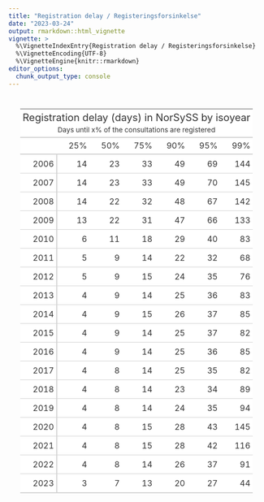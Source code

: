 ```yaml
---
title: "Registration delay / Registeringsforsinkelse"
date: "2023-03-24"
output: rmarkdown::html_vignette
vignette: >
  %\VignetteIndexEntry{Registration delay / Registeringsforsinkelse}
  %\VignetteEncoding{UTF-8}
  %\VignetteEngine{knitr::rmarkdown}
editor_options:
  chunk_output_type: console
---
```




<!--html_preserve--><div id="pyqpharxdl" style="padding-left:0px;padding-right:0px;padding-top:10px;padding-bottom:10px;overflow-x:auto;overflow-y:auto;width:auto;height:auto;">
<style>html {
  font-family: -apple-system, BlinkMacSystemFont, 'Segoe UI', Roboto, Oxygen, Ubuntu, Cantarell, 'Helvetica Neue', 'Fira Sans', 'Droid Sans', Arial, sans-serif;
}

#pyqpharxdl .gt_table {
  display: table;
  border-collapse: collapse;
  margin-left: auto;
  margin-right: auto;
  color: #333333;
  font-size: 16px;
  font-weight: normal;
  font-style: normal;
  background-color: #FFFFFF;
  width: auto;
  border-top-style: solid;
  border-top-width: 2px;
  border-top-color: #A8A8A8;
  border-right-style: none;
  border-right-width: 2px;
  border-right-color: #D3D3D3;
  border-bottom-style: solid;
  border-bottom-width: 2px;
  border-bottom-color: #A8A8A8;
  border-left-style: none;
  border-left-width: 2px;
  border-left-color: #D3D3D3;
}

#pyqpharxdl .gt_heading {
  background-color: #FFFFFF;
  text-align: center;
  border-bottom-color: #FFFFFF;
  border-left-style: none;
  border-left-width: 1px;
  border-left-color: #D3D3D3;
  border-right-style: none;
  border-right-width: 1px;
  border-right-color: #D3D3D3;
}

#pyqpharxdl .gt_caption {
  padding-top: 4px;
  padding-bottom: 4px;
}

#pyqpharxdl .gt_title {
  color: #333333;
  font-size: 125%;
  font-weight: initial;
  padding-top: 4px;
  padding-bottom: 4px;
  padding-left: 5px;
  padding-right: 5px;
  border-bottom-color: #FFFFFF;
  border-bottom-width: 0;
}

#pyqpharxdl .gt_subtitle {
  color: #333333;
  font-size: 85%;
  font-weight: initial;
  padding-top: 0;
  padding-bottom: 6px;
  padding-left: 5px;
  padding-right: 5px;
  border-top-color: #FFFFFF;
  border-top-width: 0;
}

#pyqpharxdl .gt_bottom_border {
  border-bottom-style: solid;
  border-bottom-width: 2px;
  border-bottom-color: #D3D3D3;
}

#pyqpharxdl .gt_col_headings {
  border-top-style: solid;
  border-top-width: 2px;
  border-top-color: #D3D3D3;
  border-bottom-style: solid;
  border-bottom-width: 2px;
  border-bottom-color: #D3D3D3;
  border-left-style: none;
  border-left-width: 1px;
  border-left-color: #D3D3D3;
  border-right-style: none;
  border-right-width: 1px;
  border-right-color: #D3D3D3;
}

#pyqpharxdl .gt_col_heading {
  color: #333333;
  background-color: #FFFFFF;
  font-size: 100%;
  font-weight: normal;
  text-transform: inherit;
  border-left-style: none;
  border-left-width: 1px;
  border-left-color: #D3D3D3;
  border-right-style: none;
  border-right-width: 1px;
  border-right-color: #D3D3D3;
  vertical-align: bottom;
  padding-top: 5px;
  padding-bottom: 6px;
  padding-left: 5px;
  padding-right: 5px;
  overflow-x: hidden;
}

#pyqpharxdl .gt_column_spanner_outer {
  color: #333333;
  background-color: #FFFFFF;
  font-size: 100%;
  font-weight: normal;
  text-transform: inherit;
  padding-top: 0;
  padding-bottom: 0;
  padding-left: 4px;
  padding-right: 4px;
}

#pyqpharxdl .gt_column_spanner_outer:first-child {
  padding-left: 0;
}

#pyqpharxdl .gt_column_spanner_outer:last-child {
  padding-right: 0;
}

#pyqpharxdl .gt_column_spanner {
  border-bottom-style: solid;
  border-bottom-width: 2px;
  border-bottom-color: #D3D3D3;
  vertical-align: bottom;
  padding-top: 5px;
  padding-bottom: 5px;
  overflow-x: hidden;
  display: inline-block;
  width: 100%;
}

#pyqpharxdl .gt_group_heading {
  padding-top: 8px;
  padding-bottom: 8px;
  padding-left: 5px;
  padding-right: 5px;
  color: #333333;
  background-color: #FFFFFF;
  font-size: 100%;
  font-weight: initial;
  text-transform: inherit;
  border-top-style: solid;
  border-top-width: 2px;
  border-top-color: #D3D3D3;
  border-bottom-style: solid;
  border-bottom-width: 2px;
  border-bottom-color: #D3D3D3;
  border-left-style: none;
  border-left-width: 1px;
  border-left-color: #D3D3D3;
  border-right-style: none;
  border-right-width: 1px;
  border-right-color: #D3D3D3;
  vertical-align: middle;
  text-align: left;
}

#pyqpharxdl .gt_empty_group_heading {
  padding: 0.5px;
  color: #333333;
  background-color: #FFFFFF;
  font-size: 100%;
  font-weight: initial;
  border-top-style: solid;
  border-top-width: 2px;
  border-top-color: #D3D3D3;
  border-bottom-style: solid;
  border-bottom-width: 2px;
  border-bottom-color: #D3D3D3;
  vertical-align: middle;
}

#pyqpharxdl .gt_from_md > :first-child {
  margin-top: 0;
}

#pyqpharxdl .gt_from_md > :last-child {
  margin-bottom: 0;
}

#pyqpharxdl .gt_row {
  padding-top: 8px;
  padding-bottom: 8px;
  padding-left: 5px;
  padding-right: 5px;
  margin: 10px;
  border-top-style: solid;
  border-top-width: 1px;
  border-top-color: #D3D3D3;
  border-left-style: none;
  border-left-width: 1px;
  border-left-color: #D3D3D3;
  border-right-style: none;
  border-right-width: 1px;
  border-right-color: #D3D3D3;
  vertical-align: middle;
  overflow-x: hidden;
}

#pyqpharxdl .gt_stub {
  color: #333333;
  background-color: #FFFFFF;
  font-size: 100%;
  font-weight: initial;
  text-transform: inherit;
  border-right-style: solid;
  border-right-width: 2px;
  border-right-color: #D3D3D3;
  padding-left: 5px;
  padding-right: 5px;
}

#pyqpharxdl .gt_stub_row_group {
  color: #333333;
  background-color: #FFFFFF;
  font-size: 100%;
  font-weight: initial;
  text-transform: inherit;
  border-right-style: solid;
  border-right-width: 2px;
  border-right-color: #D3D3D3;
  padding-left: 5px;
  padding-right: 5px;
  vertical-align: top;
}

#pyqpharxdl .gt_row_group_first td {
  border-top-width: 2px;
}

#pyqpharxdl .gt_summary_row {
  color: #333333;
  background-color: #FFFFFF;
  text-transform: inherit;
  padding-top: 8px;
  padding-bottom: 8px;
  padding-left: 5px;
  padding-right: 5px;
}

#pyqpharxdl .gt_first_summary_row {
  border-top-style: solid;
  border-top-color: #D3D3D3;
}

#pyqpharxdl .gt_first_summary_row.thick {
  border-top-width: 2px;
}

#pyqpharxdl .gt_last_summary_row {
  padding-top: 8px;
  padding-bottom: 8px;
  padding-left: 5px;
  padding-right: 5px;
  border-bottom-style: solid;
  border-bottom-width: 2px;
  border-bottom-color: #D3D3D3;
}

#pyqpharxdl .gt_grand_summary_row {
  color: #333333;
  background-color: #FFFFFF;
  text-transform: inherit;
  padding-top: 8px;
  padding-bottom: 8px;
  padding-left: 5px;
  padding-right: 5px;
}

#pyqpharxdl .gt_first_grand_summary_row {
  padding-top: 8px;
  padding-bottom: 8px;
  padding-left: 5px;
  padding-right: 5px;
  border-top-style: double;
  border-top-width: 6px;
  border-top-color: #D3D3D3;
}

#pyqpharxdl .gt_striped {
  background-color: rgba(128, 128, 128, 0.05);
}

#pyqpharxdl .gt_table_body {
  border-top-style: solid;
  border-top-width: 2px;
  border-top-color: #D3D3D3;
  border-bottom-style: solid;
  border-bottom-width: 2px;
  border-bottom-color: #D3D3D3;
}

#pyqpharxdl .gt_footnotes {
  color: #333333;
  background-color: #FFFFFF;
  border-bottom-style: none;
  border-bottom-width: 2px;
  border-bottom-color: #D3D3D3;
  border-left-style: none;
  border-left-width: 2px;
  border-left-color: #D3D3D3;
  border-right-style: none;
  border-right-width: 2px;
  border-right-color: #D3D3D3;
}

#pyqpharxdl .gt_footnote {
  margin: 0px;
  font-size: 90%;
  padding-left: 4px;
  padding-right: 4px;
  padding-left: 5px;
  padding-right: 5px;
}

#pyqpharxdl .gt_sourcenotes {
  color: #333333;
  background-color: #FFFFFF;
  border-bottom-style: none;
  border-bottom-width: 2px;
  border-bottom-color: #D3D3D3;
  border-left-style: none;
  border-left-width: 2px;
  border-left-color: #D3D3D3;
  border-right-style: none;
  border-right-width: 2px;
  border-right-color: #D3D3D3;
}

#pyqpharxdl .gt_sourcenote {
  font-size: 90%;
  padding-top: 4px;
  padding-bottom: 4px;
  padding-left: 5px;
  padding-right: 5px;
}

#pyqpharxdl .gt_left {
  text-align: left;
}

#pyqpharxdl .gt_center {
  text-align: center;
}

#pyqpharxdl .gt_right {
  text-align: right;
  font-variant-numeric: tabular-nums;
}

#pyqpharxdl .gt_font_normal {
  font-weight: normal;
}

#pyqpharxdl .gt_font_bold {
  font-weight: bold;
}

#pyqpharxdl .gt_font_italic {
  font-style: italic;
}

#pyqpharxdl .gt_super {
  font-size: 65%;
}

#pyqpharxdl .gt_footnote_marks {
  font-style: italic;
  font-weight: normal;
  font-size: 75%;
  vertical-align: 0.4em;
}

#pyqpharxdl .gt_asterisk {
  font-size: 100%;
  vertical-align: 0;
}

#pyqpharxdl .gt_indent_1 {
  text-indent: 5px;
}

#pyqpharxdl .gt_indent_2 {
  text-indent: 10px;
}

#pyqpharxdl .gt_indent_3 {
  text-indent: 15px;
}

#pyqpharxdl .gt_indent_4 {
  text-indent: 20px;
}

#pyqpharxdl .gt_indent_5 {
  text-indent: 25px;
}
</style>
<table class="gt_table">
  <thead class="gt_header">
    <tr>
      <td colspan="7" class="gt_heading gt_title gt_font_normal" style>Registration delay (days) in NorSySS by isoyear</td>
    </tr>
    <tr>
      <td colspan="7" class="gt_heading gt_subtitle gt_font_normal gt_bottom_border" style>Days until x% of the consultations are registered</td>
    </tr>
  </thead>
  <thead class="gt_col_headings">
    <tr>
      <th class="gt_col_heading gt_columns_bottom_border gt_left" rowspan="1" colspan="1" scope="col" id=""></th>
      <th class="gt_col_heading gt_columns_bottom_border gt_right" rowspan="1" colspan="1" scope="col" id="25%">25%</th>
      <th class="gt_col_heading gt_columns_bottom_border gt_right" rowspan="1" colspan="1" scope="col" id="50%">50%</th>
      <th class="gt_col_heading gt_columns_bottom_border gt_right" rowspan="1" colspan="1" scope="col" id="75%">75%</th>
      <th class="gt_col_heading gt_columns_bottom_border gt_right" rowspan="1" colspan="1" scope="col" id="90%">90%</th>
      <th class="gt_col_heading gt_columns_bottom_border gt_right" rowspan="1" colspan="1" scope="col" id="95%">95%</th>
      <th class="gt_col_heading gt_columns_bottom_border gt_right" rowspan="1" colspan="1" scope="col" id="99%">99%</th>
    </tr>
  </thead>
  <tbody class="gt_table_body">
    <tr><th id="stub_1_1" scope="row" class="gt_row gt_right gt_stub">2006</th>
<td headers="stub_1_1 25%" class="gt_row gt_right">14</td>
<td headers="stub_1_1 50%" class="gt_row gt_right">23</td>
<td headers="stub_1_1 75%" class="gt_row gt_right">33</td>
<td headers="stub_1_1 90%" class="gt_row gt_right">49</td>
<td headers="stub_1_1 95%" class="gt_row gt_right">69</td>
<td headers="stub_1_1 99%" class="gt_row gt_right">144</td></tr>
    <tr><th id="stub_1_2" scope="row" class="gt_row gt_right gt_stub">2007</th>
<td headers="stub_1_2 25%" class="gt_row gt_right">14</td>
<td headers="stub_1_2 50%" class="gt_row gt_right">23</td>
<td headers="stub_1_2 75%" class="gt_row gt_right">33</td>
<td headers="stub_1_2 90%" class="gt_row gt_right">49</td>
<td headers="stub_1_2 95%" class="gt_row gt_right">70</td>
<td headers="stub_1_2 99%" class="gt_row gt_right">145</td></tr>
    <tr><th id="stub_1_3" scope="row" class="gt_row gt_right gt_stub">2008</th>
<td headers="stub_1_3 25%" class="gt_row gt_right">14</td>
<td headers="stub_1_3 50%" class="gt_row gt_right">22</td>
<td headers="stub_1_3 75%" class="gt_row gt_right">32</td>
<td headers="stub_1_3 90%" class="gt_row gt_right">48</td>
<td headers="stub_1_3 95%" class="gt_row gt_right">67</td>
<td headers="stub_1_3 99%" class="gt_row gt_right">142</td></tr>
    <tr><th id="stub_1_4" scope="row" class="gt_row gt_right gt_stub">2009</th>
<td headers="stub_1_4 25%" class="gt_row gt_right">13</td>
<td headers="stub_1_4 50%" class="gt_row gt_right">22</td>
<td headers="stub_1_4 75%" class="gt_row gt_right">31</td>
<td headers="stub_1_4 90%" class="gt_row gt_right">47</td>
<td headers="stub_1_4 95%" class="gt_row gt_right">66</td>
<td headers="stub_1_4 99%" class="gt_row gt_right">133</td></tr>
    <tr><th id="stub_1_5" scope="row" class="gt_row gt_right gt_stub">2010</th>
<td headers="stub_1_5 25%" class="gt_row gt_right">6</td>
<td headers="stub_1_5 50%" class="gt_row gt_right">11</td>
<td headers="stub_1_5 75%" class="gt_row gt_right">18</td>
<td headers="stub_1_5 90%" class="gt_row gt_right">29</td>
<td headers="stub_1_5 95%" class="gt_row gt_right">40</td>
<td headers="stub_1_5 99%" class="gt_row gt_right">83</td></tr>
    <tr><th id="stub_1_6" scope="row" class="gt_row gt_right gt_stub">2011</th>
<td headers="stub_1_6 25%" class="gt_row gt_right">5</td>
<td headers="stub_1_6 50%" class="gt_row gt_right">9</td>
<td headers="stub_1_6 75%" class="gt_row gt_right">14</td>
<td headers="stub_1_6 90%" class="gt_row gt_right">22</td>
<td headers="stub_1_6 95%" class="gt_row gt_right">32</td>
<td headers="stub_1_6 99%" class="gt_row gt_right">68</td></tr>
    <tr><th id="stub_1_7" scope="row" class="gt_row gt_right gt_stub">2012</th>
<td headers="stub_1_7 25%" class="gt_row gt_right">5</td>
<td headers="stub_1_7 50%" class="gt_row gt_right">9</td>
<td headers="stub_1_7 75%" class="gt_row gt_right">15</td>
<td headers="stub_1_7 90%" class="gt_row gt_right">24</td>
<td headers="stub_1_7 95%" class="gt_row gt_right">35</td>
<td headers="stub_1_7 99%" class="gt_row gt_right">76</td></tr>
    <tr><th id="stub_1_8" scope="row" class="gt_row gt_right gt_stub">2013</th>
<td headers="stub_1_8 25%" class="gt_row gt_right">4</td>
<td headers="stub_1_8 50%" class="gt_row gt_right">9</td>
<td headers="stub_1_8 75%" class="gt_row gt_right">14</td>
<td headers="stub_1_8 90%" class="gt_row gt_right">25</td>
<td headers="stub_1_8 95%" class="gt_row gt_right">36</td>
<td headers="stub_1_8 99%" class="gt_row gt_right">83</td></tr>
    <tr><th id="stub_1_9" scope="row" class="gt_row gt_right gt_stub">2014</th>
<td headers="stub_1_9 25%" class="gt_row gt_right">4</td>
<td headers="stub_1_9 50%" class="gt_row gt_right">9</td>
<td headers="stub_1_9 75%" class="gt_row gt_right">15</td>
<td headers="stub_1_9 90%" class="gt_row gt_right">26</td>
<td headers="stub_1_9 95%" class="gt_row gt_right">37</td>
<td headers="stub_1_9 99%" class="gt_row gt_right">85</td></tr>
    <tr><th id="stub_1_10" scope="row" class="gt_row gt_right gt_stub">2015</th>
<td headers="stub_1_10 25%" class="gt_row gt_right">4</td>
<td headers="stub_1_10 50%" class="gt_row gt_right">9</td>
<td headers="stub_1_10 75%" class="gt_row gt_right">14</td>
<td headers="stub_1_10 90%" class="gt_row gt_right">25</td>
<td headers="stub_1_10 95%" class="gt_row gt_right">37</td>
<td headers="stub_1_10 99%" class="gt_row gt_right">82</td></tr>
    <tr><th id="stub_1_11" scope="row" class="gt_row gt_right gt_stub">2016</th>
<td headers="stub_1_11 25%" class="gt_row gt_right">4</td>
<td headers="stub_1_11 50%" class="gt_row gt_right">9</td>
<td headers="stub_1_11 75%" class="gt_row gt_right">14</td>
<td headers="stub_1_11 90%" class="gt_row gt_right">25</td>
<td headers="stub_1_11 95%" class="gt_row gt_right">36</td>
<td headers="stub_1_11 99%" class="gt_row gt_right">85</td></tr>
    <tr><th id="stub_1_12" scope="row" class="gt_row gt_right gt_stub">2017</th>
<td headers="stub_1_12 25%" class="gt_row gt_right">4</td>
<td headers="stub_1_12 50%" class="gt_row gt_right">8</td>
<td headers="stub_1_12 75%" class="gt_row gt_right">14</td>
<td headers="stub_1_12 90%" class="gt_row gt_right">25</td>
<td headers="stub_1_12 95%" class="gt_row gt_right">35</td>
<td headers="stub_1_12 99%" class="gt_row gt_right">82</td></tr>
    <tr><th id="stub_1_13" scope="row" class="gt_row gt_right gt_stub">2018</th>
<td headers="stub_1_13 25%" class="gt_row gt_right">4</td>
<td headers="stub_1_13 50%" class="gt_row gt_right">8</td>
<td headers="stub_1_13 75%" class="gt_row gt_right">14</td>
<td headers="stub_1_13 90%" class="gt_row gt_right">23</td>
<td headers="stub_1_13 95%" class="gt_row gt_right">34</td>
<td headers="stub_1_13 99%" class="gt_row gt_right">89</td></tr>
    <tr><th id="stub_1_14" scope="row" class="gt_row gt_right gt_stub">2019</th>
<td headers="stub_1_14 25%" class="gt_row gt_right">4</td>
<td headers="stub_1_14 50%" class="gt_row gt_right">8</td>
<td headers="stub_1_14 75%" class="gt_row gt_right">14</td>
<td headers="stub_1_14 90%" class="gt_row gt_right">24</td>
<td headers="stub_1_14 95%" class="gt_row gt_right">35</td>
<td headers="stub_1_14 99%" class="gt_row gt_right">94</td></tr>
    <tr><th id="stub_1_15" scope="row" class="gt_row gt_right gt_stub">2020</th>
<td headers="stub_1_15 25%" class="gt_row gt_right">4</td>
<td headers="stub_1_15 50%" class="gt_row gt_right">8</td>
<td headers="stub_1_15 75%" class="gt_row gt_right">15</td>
<td headers="stub_1_15 90%" class="gt_row gt_right">28</td>
<td headers="stub_1_15 95%" class="gt_row gt_right">43</td>
<td headers="stub_1_15 99%" class="gt_row gt_right">145</td></tr>
    <tr><th id="stub_1_16" scope="row" class="gt_row gt_right gt_stub">2021</th>
<td headers="stub_1_16 25%" class="gt_row gt_right">4</td>
<td headers="stub_1_16 50%" class="gt_row gt_right">8</td>
<td headers="stub_1_16 75%" class="gt_row gt_right">15</td>
<td headers="stub_1_16 90%" class="gt_row gt_right">28</td>
<td headers="stub_1_16 95%" class="gt_row gt_right">42</td>
<td headers="stub_1_16 99%" class="gt_row gt_right">116</td></tr>
    <tr><th id="stub_1_17" scope="row" class="gt_row gt_right gt_stub">2022</th>
<td headers="stub_1_17 25%" class="gt_row gt_right">4</td>
<td headers="stub_1_17 50%" class="gt_row gt_right">8</td>
<td headers="stub_1_17 75%" class="gt_row gt_right">14</td>
<td headers="stub_1_17 90%" class="gt_row gt_right">26</td>
<td headers="stub_1_17 95%" class="gt_row gt_right">37</td>
<td headers="stub_1_17 99%" class="gt_row gt_right">91</td></tr>
    <tr><th id="stub_1_18" scope="row" class="gt_row gt_right gt_stub">2023</th>
<td headers="stub_1_18 25%" class="gt_row gt_right">3</td>
<td headers="stub_1_18 50%" class="gt_row gt_right">7</td>
<td headers="stub_1_18 75%" class="gt_row gt_right">13</td>
<td headers="stub_1_18 90%" class="gt_row gt_right">20</td>
<td headers="stub_1_18 95%" class="gt_row gt_right">27</td>
<td headers="stub_1_18 99%" class="gt_row gt_right">44</td></tr>
  </tbody>
  
  
</table>
</div><!--/html_preserve-->





